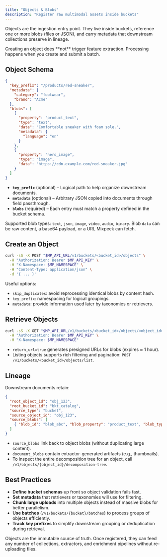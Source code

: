 ```yaml
---
title: "Objects & Blobs"
description: "Register raw multimodal assets inside buckets"
---
```


Objects are the ingestion entry point. They live inside buckets, reference one or more blobs (files or JSON), and carry metadata that downstream collections preserve in lineage.

<Note>
  Creating an object does **not** trigger feature extraction. Processing happens when you create and submit a batch.
</Note>

## Object Schema

```json
{
  "key_prefix": "/products/red-sneaker",
  "metadata": {
    "category": "footwear",
    "brand": "Acme"
  },
  "blobs": [
    {
      "property": "product_text",
      "type": "text",
      "data": "Comfortable sneaker with foam sole.",
      "metadata": {
        "language": "en"
      }
    },
    {
      "property": "hero_image",
      "type": "image",
      "data": "https://cdn.example.com/red-sneaker.jpg"
    }
  ]
}
```

- **`key_prefix`** (optional) – Logical path to help organize downstream documents.
- **`metadata`** (optional) – Arbitrary JSON copied into documents through field passthrough.
- **`blobs`** (required) – Each entry must match a property defined in the bucket schema.

Supported blob types: `text`, `json`, `image`, `video`, `audio`, `binary`. Blob `data` can be raw content, a base64 payload, or a URL Mixpeek can fetch.

## Create an Object

```bash
curl -sS -X POST "$MP_API_URL/v1/buckets/<bucket_id>/objects" \
  -H "Authorization: Bearer $MP_API_KEY" \
  -H "X-Namespace: $MP_NAMESPACE" \
  -H "Content-Type: application/json" \
  -d '{ ... }'
```

Useful options:

- `skip_duplicates`: avoid reprocessing identical blobs by content hash.
- `key_prefix`: namespacing for logical groupings.
- `metadata`: provide information used later by taxonomies or retrievers.

## Retrieve Objects

```bash
curl -sS -X GET "$MP_API_URL/v1/buckets/<bucket_id>/objects/<object_id>?return_url=true" \
  -H "Authorization: Bearer $MP_API_KEY" \
  -H "X-Namespace: $MP_NAMESPACE"
```

- `return_url=true` generates presigned URLs for blobs (expires ≈ 1 hour).
- Listing objects supports rich filtering and pagination: `POST /v1/buckets/<bucket_id>/objects/list`.

## Lineage

Downstream documents retain:

```json
{
  "root_object_id": "obj_123",
  "root_bucket_id": "bkt_catalog",
  "source_type": "bucket",
  "source_object_id": "obj_123",
  "source_blobs": [
    { "blob_id": "blob_abc", "blob_property": "product_text", "blob_type": "text" }
  ]
}
```

- `source_blobs` link back to object blobs (without duplicating large content).
- `document_blobs` contain extractor-generated artifacts (e.g., thumbnails).
- To inspect the entire decomposition tree for an object, call `/v1/objects/{object_id}/decomposition-tree`.

## Best Practices

- **Define bucket schemas** up front so object validation fails fast.
- **Set metadata** that retrievers or taxonomies will use for filtering.
- **Chunk large uploads** into multiple objects instead of massive blobs for better parallelism.
- **Use batches** (`/v1/buckets/{bucket}/batches`) to process groups of objects efficiently.
- **Track key prefixes** to simplify downstream grouping or deduplication during retrieval.

Objects are the immutable source of truth. Once registered, they can feed any number of collections, extractors, and enrichment pipelines without re-uploading files.

